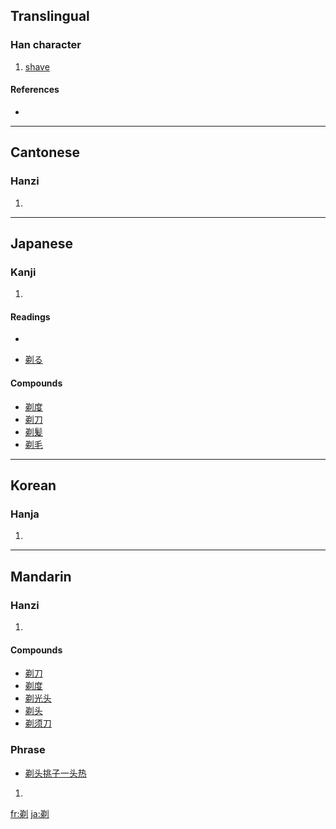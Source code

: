 ==Translingual==

===Han character===
{{Han char|rn=18|rad=刀|as=07|sn=9|four=8220<sub>0</sub>|canj=金竹中弓 (CHLN)}}

# [[shave]]

====References====
* {{Han ref|kx=0139.260|dkj=01989|dj=0317.040|hdz=10342.150|uh=5243|ud=21059|bh=AB63|bd=43875}}

----

==Cantonese==

===Hanzi===
{{yue-hanzi|jyut=|y=tai3}}

# {{defn|Cantonese|sort=刀07}}

----

==Japanese==

===Kanji===
{{ja-kanji|grade=uc|rs=刀07}}

# {{defn|Japanese}}

====Readings====
* {{ja-readings|on=[[テイ]] (tei)|kun=[[そる]] (soru)}}

* [[剃る]]

====Compounds====
* [[剃度]]
* [[剃刀]]
* [[剃髪]]
* [[剃毛]]

----

==Korean==

===Hanja===
{{ko-hanja|hangeul=체|rv=che|mr=ch'e}}

# {{defn|Korean|sort=刀07}}

----

==Mandarin==

===Hanzi===
{{cmn-hanzi|pin=[[tì]] ([[ti4]])|wg=t'i<sup>4</sup>}}

# {{defn|Mandarin|sort=刀07}}

====Compounds====
* [[剃刀]]
* [[剃度]]
* [[剃光头]]
* [[剃头]]
* [[剃须刀]]

===Phrase===
* [[剃头挑子一头热]]

# {{defn|Mandarin|sort=刀07}}

[[fr:剃]]
[[ja:剃]]